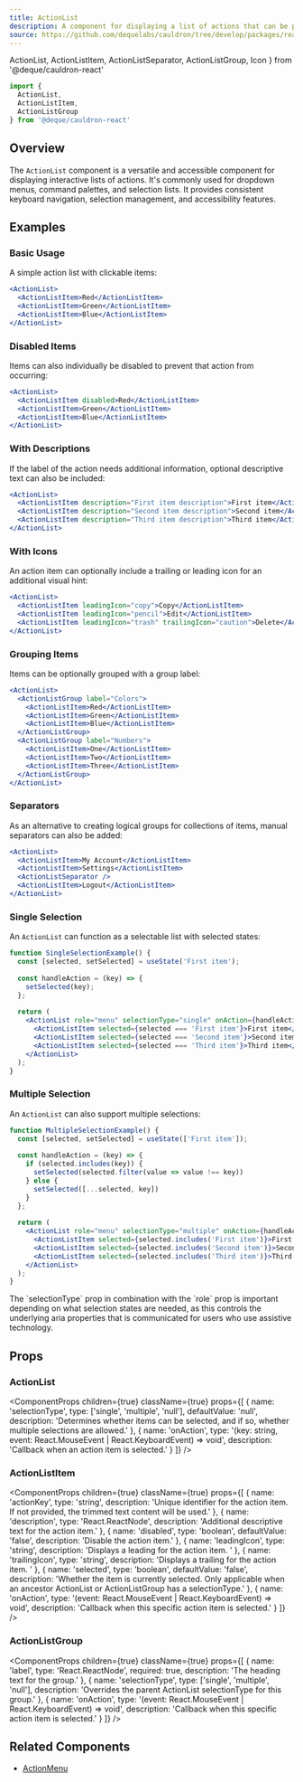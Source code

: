 ```yaml
---
title: ActionList
description: A component for displaying a list of actions that can be performed by the user, such as a menu of commands or a list of selectable items.
source: https://github.com/dequelabs/cauldron/tree/develop/packages/react/src/components/ActionList/ActionList.tsx
---
```


  ActionList, 
  ActionListItem, 
  ActionListSeparator,
  ActionListGroup,
  Icon 
} from '@deque/cauldron-react'

```jsx
import { 
  ActionList, 
  ActionListItem, 
  ActionListGroup 
} from '@deque/cauldron-react'
```

## Overview

The `ActionList` component is a versatile and accessible component for displaying interactive lists of actions. It's commonly used for dropdown menus, command palettes, and selection lists. It provides consistent keyboard navigation, selection management, and accessibility features.

## Examples

### Basic Usage

A simple action list with clickable items:

```jsx example
<ActionList>
  <ActionListItem>Red</ActionListItem>
  <ActionListItem>Green</ActionListItem>
  <ActionListItem>Blue</ActionListItem>
</ActionList>
```

### Disabled Items

Items can also individually be disabled to prevent that action from occurring:

```jsx example
<ActionList>
  <ActionListItem disabled>Red</ActionListItem>
  <ActionListItem>Green</ActionListItem>
  <ActionListItem>Blue</ActionListItem>
</ActionList>
```

### With Descriptions

If the label of the action needs additional information, optional descriptive text can also be included:

```jsx example
<ActionList>
  <ActionListItem description="First item description">First item</ActionListItem>
  <ActionListItem description="Second item description">Second item</ActionListItem>
  <ActionListItem description="Third item description">Third item</ActionListItem>
</ActionList>
```

### With Icons

An action item can optionally include a trailing or leading icon for an additional visual hint:

```jsx example
<ActionList>
  <ActionListItem leadingIcon="copy">Copy</ActionListItem>
  <ActionListItem leadingIcon="pencil">Edit</ActionListItem>
  <ActionListItem leadingIcon="trash" trailingIcon="caution">Delete</ActionListItem>
</ActionList>
```

### Grouping Items

Items can be optionally grouped with a group label:

```jsx example
<ActionList>
  <ActionListGroup label="Colors">
    <ActionListItem>Red</ActionListItem>
    <ActionListItem>Green</ActionListItem>
    <ActionListItem>Blue</ActionListItem>
  </ActionListGroup>
  <ActionListGroup label="Numbers">
    <ActionListItem>One</ActionListItem>
    <ActionListItem>Two</ActionListItem>
    <ActionListItem>Three</ActionListItem>
  </ActionListGroup>
</ActionList>
```

### Separators

As an alternative to creating logical groups for collections of items, manual separators can also be added:

```jsx example
<ActionList>
  <ActionListItem>My Account</ActionListItem>
  <ActionListItem>Settings</ActionListItem>
  <ActionListSeparator />
  <ActionListItem>Logout</ActionListItem>
</ActionList>
```

### Single Selection

An `ActionList` can function as a selectable list with selected states:

```jsx example
function SingleSelectionExample() {
  const [selected, setSelected] = useState('First item');
  
  const handleAction = (key) => {
    setSelected(key);
  };
  
  return (
    <ActionList role="menu" selectionType="single" onAction={handleAction}>
      <ActionListItem selected={selected === 'First item'}>First item</ActionListItem>
      <ActionListItem selected={selected === 'Second item'}>Second item</ActionListItem>
      <ActionListItem selected={selected === 'Third item'}>Third item</ActionListItem>
    </ActionList>
  );
}
```

### Multiple Selection

An `ActionList` can also support multiple selections:

```jsx example
function MultipleSelectionExample() {
  const [selected, setSelected] = useState(['First item']);
  
  const handleAction = (key) => {
    if (selected.includes(key)) {
      setSelected(selected.filter(value => value !== key))
    } else {
      setSelected([...selected, key])
    }
  };
  
  return (
    <ActionList role="menu" selectionType="multiple" onAction={handleAction}>
      <ActionListItem selected={selected.includes('First item')}>First item</ActionListItem>
      <ActionListItem selected={selected.includes('Second item')}>Second item</ActionListItem>
      <ActionListItem selected={selected.includes('Third item')}>Third item</ActionListItem>
    </ActionList>
  );
}
```

<Note>
  The `selectionType` prop in combination with the `role` prop is important depending on what selection states are needed, as this controls the underlying aria properties that is communicated for users who use assistive technology.
</Note>

## Props

### ActionList

<ComponentProps
  children={true}
  className={true}
  props={[
    {
      name: 'selectionType',
      type: ['single', 'multiple', 'null'],
      defaultValue: 'null',
      description: 'Determines whether items can be selected, and if so, whether multiple selections are allowed.'
    },
    {
      name: 'onAction',
      type: '(key: string, event: React.MouseEvent | React.KeyboardEvent) => void',
      description: 'Callback when an action item is selected.'
    }
  ]}
/>

### ActionListItem

<ComponentProps
  children={true}
  className={true}
  props={[
    {
      name: 'actionKey',
      type: 'string',
      description: 'Unique identifier for the action item. If not provided, the trimmed text content will be used.'
    },
    {
      name: 'description',
      type: 'React.ReactNode',
      description: 'Additional descriptive text for the action item.'
    },
    {
      name: 'disabled',
      type: 'boolean',
      defaultValue: 'false',
      description: 'Disable the action item.'
    },
    {
      name: 'leadingIcon',
      type: 'string',
      description: 'Displays a leading for the action item. '
    },
    {
      name: 'trailingIcon',
      type: 'string',
      description: 'Displays a trailing for the action item. '
    },
    {
      name: 'selected',
      type: 'boolean',
      defaultValue: 'false',
      description: 'Whether the item is currently selected. Only applicable when an ancestor ActionList or ActionListGroup has a selectionType.'
    },
    {
      name: 'onAction',
      type: '(event: React.MouseEvent | React.KeyboardEvent) => void',
      description: 'Callback when this specific action item is selected.'
    }
  ]}
/>

### ActionListGroup

<ComponentProps
  children={true}
  className={true}
  props={[
    {
      name: 'label',
      type: 'React.ReactNode',
      required: true,
      description: 'The heading text for the group.'
    },
    {
      name: 'selectionType',
      type: ['single', 'multiple', 'null'],
      description: 'Overrides the parent ActionList selectionType for this group.'
    },
    {
      name: 'onAction',
      type: '(event: React.MouseEvent | React.KeyboardEvent) => void',
      description: 'Callback when this specific action item is selected.'
    }
  ]}
/>

## Related Components

- [ActionMenu](./ActionMenu)